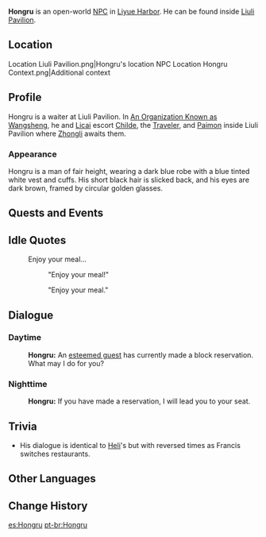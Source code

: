 {{Character Infobox
|image            = NPC Hongru.png
|region           = Liyue
|location         = Liyue
|affiliation      = Liuli Pavilion
|title            = Waiter, Liuli Pavilion
|type             = Open-World NPC
}}
'''Hongru''' is an open-world [[NPC]] in [[Liyue Harbor]]. He can be found inside [[Liuli Pavilion]].

==Location==
<gallery>
Location Liuli Pavilion.png|Hongru's location
NPC Location Hongru Context.png|Additional context
</gallery>

==Profile==
Hongru is a waiter at Liuli Pavilion. In [[An Organization Known as Wangsheng]], he and [[Licai]] escort [[Childe]], the [[Traveler]], and [[Paimon]] inside Liuli Pavilion where [[Zhongli]] awaits them.

===Appearance===
Hongru is a man of fair height, wearing a dark blue robe with a blue tinted white vest and cuffs. His short black hair is slicked back, and his eyes are dark brown, framed by circular golden glasses.

==Quests and Events==
{{Quests and Events}}

==Idle Quotes==
{{Dialogue Start}}
: {{DIcon|Idle}} Enjoy your meal...
:: {{A|VO Hongru 01.ogg}} "Enjoy your meal!"
:: {{A|VO Hongru 02.ogg}} "Enjoy your meal."
{{Dialogue End}}

==Dialogue==
===Daytime===
{{Dialogue Start}}
:'''Hongru:''' An [[Francis|esteemed guest]] has currently made a block reservation. What may I do for you?
{{Dialogue End}}

===Nighttime===
{{Dialogue Start}}
:'''Hongru:''' If you have made a reservation, I will lead you to your seat.
{{Dialogue End}}

==Trivia==
* His dialogue is identical to [[Heli]]'s but with reversed times as Francis switches restaurants.

==Other Languages==
{{Other Languages
|default_hidden = 1
|en      = Hongru
|zhs     = 鸿如
|zhs_rm  = Hóngrú
|zht     = 鴻如
|zht_rm  = Hóngrú
|ja      = 鴻如
|ja_rm   = Koujo{{Assumed}}
|ko      = {{tt|홍여|鴻如}}
|es      = Hongru
|fr      = Hongru
|ru      = Хун Жу
|th      = Hongru
|vi      = Hongru
|de      = Hongru
|id      = Hongru
|pt      = Hongru
|tr      = Hongru
|it      = Hongru
}}

==Change History==
{{Change History|1.0}}

[[es:Hongru]]
[[pt-br:Hongru]]